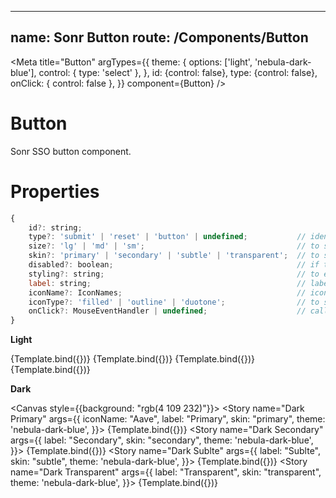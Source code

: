
<!-- Button.stories.mdx -->


---
name: Sonr Button
route: /Components/**Button**
---

<Meta
  title="Button"
  argTypes={{
    theme: {
      options: ['light', 'nebula-dark-blue'],
      control: {
        type: 'select'
      },
    },
    id: {control: false},
    type: {control: false},
    onClick: { control: false },
  }}
  component={Button}
/>

# Button
Sonr SSO button component.

# Properties
```js
{
    id?: string;
    type?: 'submit' | 'reset' | 'button' | undefined;           // identifier
    size?: 'lg' | 'md' | 'sm';                                  // to set the height of the button, based on the Tailwind.css height h-10, h-8 and h-6 (default 'md')
    skin?: 'primary' | 'secondary' | 'subtle' | 'transparent';  // to set the overal display of the button in terms of colors (default 'primary')
    disabled?: boolean;                                         // if the button is disabled
    styling?: string;                                           // to expand the styling with your custom css classes
    label: string;                                              // label for the button
    iconName?: IconNames;                                       // icon to be displayed, the color will be subjected to the 'skin' propperty, and size will follow the 'size' propperty
    iconType?: 'filled' | 'outline' | 'duotone';                // to set the icon variation for the name you provided (default 'filled' but only applied when with 'iconName')
    onClick?: MouseEventHandler | undefined;                    // callback function
}
```


**Light**

<Canvas>
    <Story name="Primary"
      args={{
        iconName: "Aave",
        label: "Primary",
        skin: "primary",
    }}>
        {Template.bind({})}
    </Story>
    <Story name="Secondary"
      args={{
        label: "Secondary",
        skin: "secondary",
    }}>
        {Template.bind({})}
    </Story>
    <Story name="Sublte"
      args={{
        label: "Sublte",
        skin: "subtle",
    }}>
        {Template.bind({})}
    </Story>
    <Story name="Transparent"
      args={{
        label: "Transparent",
        skin: "transparent",
    }}>
        {Template.bind({})}
    </Story>
</Canvas>

**Dark**

<Canvas style={{background: "rgb(4 109 232)"}}>
    <Story name="Dark Primary"
      args={{
        iconName: "Aave",
        label: "Primary",
        skin: "primary",
        theme: 'nebula-dark-blue',
    }}>
        {Template.bind({})}
    </Story>
    <Story name="Dark Secondary"
      args={{
        label: "Secondary",
        skin: "secondary",
        theme: 'nebula-dark-blue',
    }}>
        {Template.bind({})}
    </Story>
    <Story name="Dark Sublte"
      args={{
        label: "Sublte",
        skin: "subtle",
        theme: 'nebula-dark-blue',
    }}>
        {Template.bind({})}
    </Story>
    <Story name="Dark Transparent"
      args={{
        label: "Transparent",
        skin: "transparent",
        theme: 'nebula-dark-blue',
    }}>
        {Template.bind({})}
    </Story>
</Canvas>
